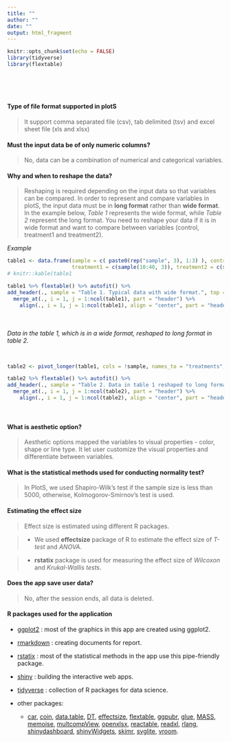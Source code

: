 ```yaml
---
title: ""
author: ""
date: ""
output: html_fragment
---
```


```r
knitr::opts_chunk$set(echo = FALSE)
library(tidyverse)
library(flextable)
```


<br>

<br>

#### **Type of file format supported in plotS**

 > It support comma separated file (csv), tab delimited (tsv) and excel sheet file (xls and xlsx)



#### **Must the input data be of only numeric columns?**

> No, data can be a combination of numerical and categorical variables.



#### **Why and when to reshape the data?**

> Reshaping is required depending on the input data so that variables can be compared. In order to represent and compare variables in plotS, the input data must be in **long format** rather than **wide format**. In the example below, _Table 1_ represents the wide format, while _Table 2_ represent the long format. You need to reshape your data if it is in wide format and want to compare between variables (control, treatment1 and treatment2).



_Example_


```r
table1 <- data.frame(sample = c( paste0(rep("sample", 3), 1:3) ), control = c(sample(20:50, 3)),
                     treatment1 = c(sample(10:40, 3)), treatment2 = c(sample(30:60, 3)))
# knitr::kable(table1

table1 %>% flextable() %>% autofit() %>% 
add_header(., sample = "Table 1. Typical data with wide format.", top = TRUE) %>%
  merge_at(., i = 1, j = 1:ncol(table1), part = "header") %>%
    align(., i = 1, j = 1:ncol(table1), align = "center", part = "header")

```

<br>
<br>
_Data in the table 1, which is in a wide format, reshaped to long format in table 2._

<br>

```r
table2 <- pivot_longer(table1, cols = !sample, names_to = "treatments", values_to = "value")

table2 %>% flextable() %>% autofit() %>% 
add_header(., sample = "Table 2. Data in table 1 reshaped to long format.", top = TRUE) %>%
  merge_at(., i = 1, j = 1:ncol(table2), part = "header") %>%
    align(., i = 1, j = 1:ncol(table2), align = "center", part = "header")

```

<br>


#### **What is aesthetic option?**

> Aesthetic options mapped the variables to visual properties - color, shape or line type. It let user customize the visual properties and differentiate between variables. 

#### **What is the statistical methods used for conducting normality test?**


> In PlotS, we used Shapiro-Wilk's test if the sample size is less than 5000, otherwise, Kolmogorov-Smirnov's test is used.


#### **Estimating the effect size**

> Effect size is estimated using different R packages.


> - We used **effectsize** package of R to estimate the effect size of _T-test_ and _ANOVA_.


> - **rstatix** package is used for measuring the effect size of _Wilcoxon_ and _Krukal-Wallis tests_.


#### **Does the app save user data?**

> No, after the session ends, all data is deleted.


#### **R packages used for the application**

- [ggplot2](https://ggplot2.tidyverse.org/) : most of the graphics in this app are created using ggplot2.

- [rmarkdown](https://rmarkdown.rstudio.com/) : creating documents for report.

- [rstatix](https://cran.r-project.org/web/packages/rstatix/index.html) : most of the statistical methods in the app use this pipe-friendly package.

- [shiny](https://shiny.rstudio.com/) : building the interactive web apps.

- [tidyverse](https://www.tidyverse.org/) : collection of R packages for data science.

- other packages:
    - [car](https://cran.r-project.org/web/packages/car/index.html), [coin](https://cran.r-project.org/web/packages/coin/index.html), [data.table](https://cran.r-project.org/web/packages/data.table/index.html), [DT](https://rstudio.github.io/DT/), [effectsize](https://cran.r-project.org/web/packages/effectsize/index.html), [flextable](https://cran.r-project.org/web/packages/flextable/index.html), [ggpubr](https://cran.r-project.org/web/packages/ggpubr/index.html), [glue](https://glue.tidyverse.org/),  [MASS](https://cran.r-project.org/web/packages/MASS/index.html), [memoise](https://memoise.r-lib.org/), [multcompView](https://cran.r-project.org/web/packages/multcompView/index.html), [openxlsx](https://ycphs.github.io/openxlsx/), [reactable](https://glin.github.io/reactable/), [readxl](https://readxl.tidyverse.org/), [rlang](https://rlang.r-lib.org/),  [shinydashboard](https://rstudio.github.io/shinydashboard/), [shinyWidgets](https://shinyapps.dreamrs.fr/shinyWidgets/), [skimr](https://github.com/ropensci/skimr), [svglite](https://www.tidyverse.org/blog/2021/02/svglite-2-0-0/), [vroom](https://www.tidyverse.org/blog/2019/05/vroom-1-0-0/).




